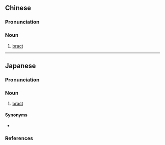 {{also|苞叶}}
==Chinese==
{{zh-forms|s=苞叶}}

===Pronunciation===
{{zh-pron
|m=bāoyè,er=y
|cat=n
}}

===Noun===
{{zh-noun}}

# {{lb|zh|botany}} [[bract]]

----

==Japanese==
{{wikipedia|lang=ja}}
{{ja-kanjitab|ほう|よう|yomi=o}}

===Pronunciation===
{{ja-pron|yomi=o|ほうよう|acc=0|acc_ref=DJR}}

===Noun===
{{ja-noun|ほうよう|hhira=はうえふ}}

# {{lb|ja|botany|sort=ほうよう}} [[bract]]

====Synonyms====
* {{ja-r|苞|ほう}}

===References===
<references/>
